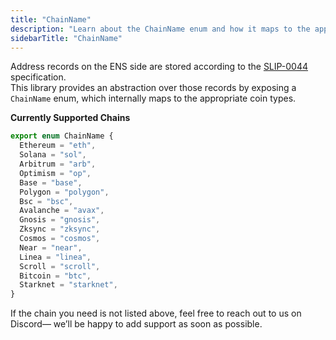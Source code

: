 ```yaml
---
title: "ChainName"
description: "Learn about the ChainName enum and how it maps to the appropriate coin types."
sidebarTitle: "ChainName"
---
```


Address records on the ENS side are stored according to the [SLIP-0044](https://github.com/satoshilabs/slips/blob/master/slip-0044.md) specification.\
This library provides an abstraction over those records by exposing a `ChainName` enum, which internally maps to the appropriate coin types.

**Currently Supported Chains**

```typescript
export enum ChainName {
  Ethereum = "eth",
  Solana = "sol",
  Arbitrum = "arb",
  Optimism = "op",
  Base = "base",
  Polygon = "polygon",
  Bsc = "bsc",
  Avalanche = "avax",
  Gnosis = "gnosis",
  Zksync = "zksync",
  Cosmos = "cosmos",
  Near = "near",
  Linea = "linea",
  Scroll = "scroll",
  Bitcoin = "btc",
  Starknet = "starknet",
}
```

If the chain you need is not listed above, feel free to reach out to us on Discord— we’ll be happy to add support as soon as possible.
